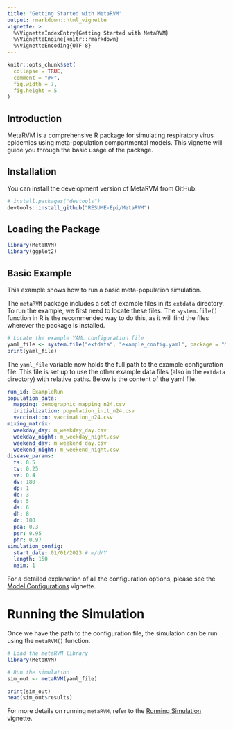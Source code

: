 ```yaml
---
title: "Getting Started with MetaRVM"
output: rmarkdown::html_vignette
vignette: >
  %\VignetteIndexEntry{Getting Started with MetaRVM}
  %\VignetteEngine{knitr::rmarkdown}
  %\VignetteEncoding{UTF-8}
---
```


```r
knitr::opts_chunk$set(
  collapse = TRUE,
  comment = "#>",
  fig.width = 7,
  fig.height = 5
)
```

## Introduction

MetaRVM is a comprehensive R package for simulating respiratory virus epidemics using meta-population compartmental models. This vignette will guide you through the basic usage of the package.

## Installation

You can install the development version of MetaRVM from GitHub:

```r
# install.packages("devtools")
devtools::install_github("RESUME-Epi/MetaRVM")
```

## Loading the Package

```r
library(MetaRVM)
library(ggplot2)
```

## Basic Example

This example shows how to run a basic meta-population simulation.

The `metaRVM` package includes a set of example files in its `extdata` directory. To run the example, we first need to locate these files. The `system.file()` function in R is the recommended way to do this, as it will find the files wherever the package is installed.

```r
# Locate the example YAML configuration file
yaml_file <- system.file("extdata", "example_config.yaml", package = "MetaRVM")
print(yaml_file)
```

The `yaml_file` variable now holds the full path to the example configuration file. This file is set up to use the other example data files (also in the `extdata` directory) with relative paths. Below is the content of the yaml file.

```yaml
run_id: ExampleRun
population_data:
  mapping: demographic_mapping_n24.csv
  initialization: population_init_n24.csv
  vaccination: vaccination_n24.csv
mixing_matrix:
  weekday_day: m_weekday_day.csv
  weekday_night: m_weekday_night.csv
  weekend_day: m_weekend_day.csv
  weekend_night: m_weekend_night.csv
disease_params:
  ts: 0.5
  tv: 0.25
  ve: 0.4
  dv: 180
  dp: 1
  de: 3
  da: 5
  ds: 6
  dh: 8
  dr: 180
  pea: 0.3
  psr: 0.95
  phr: 0.97
simulation_config:
  start_date: 01/01/2023 # m/d/Y
  length: 150
  nsim: 1
```

For a detailed explanation of all the configuration options, please see the [Model Configurations](articles/yaml-configuration.html) vignette.

# Running the Simulation

Once we have the path to the configuration file, the simulation can be run using the `metaRVM()` function.

```r
# Load the metaRVM library
library(MetaRVM)

# Run the simulation
sim_out <- metaRVM(yaml_file)
```

```r
print(sim_out)
head(sim_out$results)
```

For more details on running `metaRVM`, refer to the [Running Simulation](articles/running-a-simulation.html) vignette.
